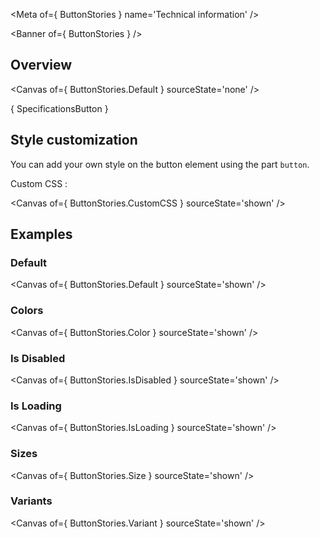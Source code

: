 
<Meta of={ ButtonStories } name='Technical information' />

<Banner of={ ButtonStories } />

## Overview

<Canvas of={ ButtonStories.Default } sourceState='none' />

<Markdown>{ SpecificationsButton }</Markdown>

## Style customization

You can add your own style on the button element using the part `button`.

Custom CSS :

<Canvas of={ ButtonStories.CustomCSS } sourceState='shown' />

## Examples

### Default

<Canvas of={ ButtonStories.Default } sourceState='shown' />

### Colors

<Canvas of={ ButtonStories.Color } sourceState='shown' />

### Is Disabled

<Canvas of={ ButtonStories.IsDisabled } sourceState='shown' />

### Is Loading

<Canvas of={ ButtonStories.IsLoading } sourceState='shown' />

### Sizes

<Canvas of={ ButtonStories.Size } sourceState='shown' />

### Variants

<Canvas of={ ButtonStories.Variant } sourceState='shown' />
